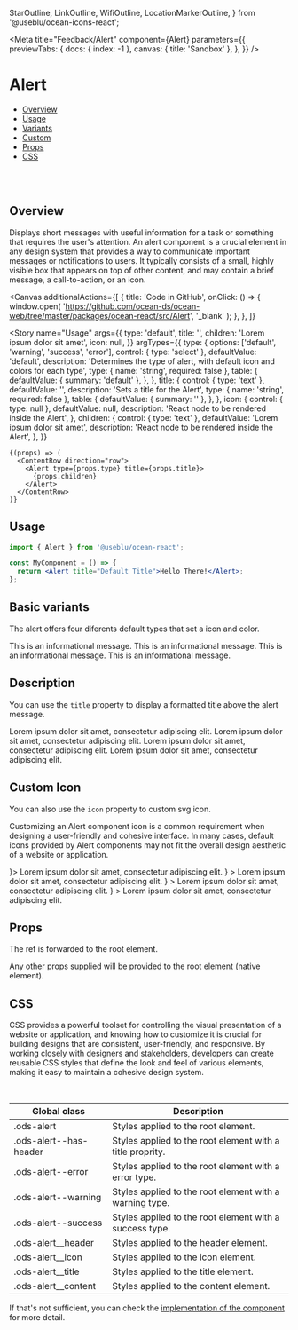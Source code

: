 
  StarOutline,
  LinkOutline,
  WifiOutline,
  LocationMarkerOutline,
} from '@useblu/ocean-icons-react';


<Meta
  title="Feedback/Alert"
  component={Alert}
  parameters={{
    previewTabs: {
      docs: { index: -1 },
      canvas: { title: 'Sandbox' },
    },
  }}
/>

# Alert

- [Overview](#overview)
- [Usage](#usage)
- [Variants](#variants)
- [Custom](#variants)
- [Props](#props)
- [CSS](#customization)

<br />
<br />

## Overview <a name="overview"></a>

Displays short messages with useful information for a task or something that requires the user's attention.
An alert component is a crucial element in any design system that provides a way to communicate important
messages or notifications to users. It typically consists of a small, highly visible box that appears on top
of other content, and may contain a brief message, a call-to-action, or an icon.

<Canvas
  additionalActions={[
    {
      title: 'Code in GitHub',
      onClick: () => {
        window.open(
          'https://github.com/ocean-ds/ocean-web/tree/master/packages/ocean-react/src/Alert',
          '_blank'
        );
      },
    },
  ]}
>
  <Story
    name="Usage"
    args={{
      type: 'default',
      title: '',
      children: 'Lorem ipsum dolor sit amet',
      icon: null,
    }}
    argTypes={{
      type: {
        options: ['default', 'warning', 'success', 'error'],
        control: { type: 'select' },
        defaultValue: 'default',
        description:
          'Determines the type of alert, with default icon and colors for each type',
        type: { name: 'string', required: false },
        table: {
          defaultValue: { summary: 'default' },
        },
      },
      title: {
        control: { type: 'text' },
        defaultValue: '',
        description: 'Sets a title for the Alert',
        type: { name: 'string', required: false },
        table: {
          defaultValue: { summary: '' },
        },
      },
      icon: {
        control: { type: null },
        defaultValue: null,
        description: 'React node to be rendered inside the Alert',
      },
      children: {
        control: { type: 'text' },
        defaultValue: 'Lorem ipsum dolor sit amet',
        description: 'React node to be rendered inside the Alert',
      },
    }}
  >
    {(props) => (
      <ContentRow direction="row">
        <Alert type={props.type} title={props.title}>
          {props.children}
        </Alert>
      </ContentRow>
    )}
  </Story>
</Canvas>

## Usage <a name="usage"></a>

```jsx
import { Alert } from '@useblu/ocean-react';

const MyComponent = () => {
  return <Alert title="Default Title">Hello There!</Alert>;
};
```

## Basic variants <a name="variants"></a>

The alert offers four diferents default types that set a icon and color.

<Canvas>
  <Story name="Simple alerts">
    <ContentRow>
      <Alert>This is an informational message.</Alert>
      <Alert type="warning">This is an informational message.</Alert>
      <Alert type="error">This is an informational message.</Alert>
      <Alert type="success">This is an informational message.</Alert>
    </ContentRow>
  </Story>
</Canvas>

## Description

You can use the `title` property to display a formatted title above the alert message.

<Canvas>
  <Story name="Alert with description">
    <ContentRow>
      <Alert title="Default Title">
        Lorem ipsum dolor sit amet, consectetur adipiscing elit.
      </Alert>
      <Alert type="warning" title="Warning Title">
        Lorem ipsum dolor sit amet, consectetur adipiscing elit.
      </Alert>
      <Alert type="error" title="Error Title">
        Lorem ipsum dolor sit amet, consectetur adipiscing elit.
      </Alert>
      <Alert type="success" title="Success Title!">
        Lorem ipsum dolor sit amet, consectetur adipiscing elit.
      </Alert>
    </ContentRow>
  </Story>
</Canvas>

## Custom Icon

You can also use the `icon` property to custom svg icon.

Customizing an Alert component icon is a common requirement
when designing a user-friendly and cohesive interface. In many cases,
default icons provided by Alert components may not fit the overall
design aesthetic of a website or application.

<Canvas>
  <Story name="Alert with icon">
    <ContentRow>
      <Alert title="Alert with a custom icon!" icon={<StarOutline size={24} />}>
        Lorem ipsum dolor sit amet, consectetur adipiscing elit.
      </Alert>
      <Alert
        title="Alert with a custom icon!"
        type="warning"
        icon={<LinkOutline size={24} />}
      >
        Lorem ipsum dolor sit amet, consectetur adipiscing elit.
      </Alert>
      <Alert
        title="Alert with a custom icon!"
        type="error"
        icon={<WifiOutline size={24} />}
      >
        Lorem ipsum dolor sit amet, consectetur adipiscing elit.
      </Alert>
      <Alert
        title="Alert with a custom icon!"
        type="success"
        icon={<LocationMarkerOutline size={24} />}
      >
        Lorem ipsum dolor sit amet, consectetur adipiscing elit.
      </Alert>
    </ContentRow>
  </Story>
</Canvas>

## Props <a name="props"></a>

<ArgsTable story="Usage" of="." />

The ref is forwarded to the root element.

Any other props supplied will be provided to the root element (native element).

## CSS <a name="customization"></a>

CSS provides a powerful toolset for controlling the visual presentation of a website or application,
and knowing how to customize it is crucial for building designs that are consistent, user-friendly,
and responsive. By working closely with designers and stakeholders, developers can create reusable CSS
styles that define the look and feel of various elements, making it easy to maintain a cohesive design system.

<br />

| Global class           | Description                                               |
| ---------------------- | --------------------------------------------------------- |
| .ods-alert             | Styles applied to the root element.                       |
| .ods-alert--has-header | Styles applied to the root element with a title proprity. |
| .ods-alert--error      | Styles applied to the root element with a error type.     |
| .ods-alert--warning    | Styles applied to the root element with a warning type.   |
| .ods-alert--success    | Styles applied to the root element with a success type.   |
| .ods-alert\_\_header   | Styles applied to the header element.                     |
| .ods-alert\_\_icon     | Styles applied to the icon element.                       |
| .ods-alert\_\_title    | Styles applied to the title element.                      |
| .ods-alert\_\_content  | Styles applied to the content element.                    |

If that's not sufficient, you can check the
[implementation of the component](https://github.com/ocean-ds/ocean-web/tree/master/packages/ocean-react/src/Alert)
for more detail.
